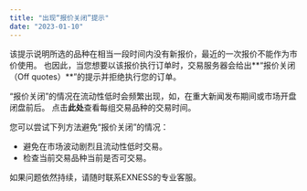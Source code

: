 ```yaml
---
title: "出现“报价关闭”提示"
date: "2023-01-10"
---
```


<Ads></Ads> 

该提示说明所选的品种在相当一段时间内没有新报价，最近的一次报价不能作为市价使用。 也因此，当您想要以该报价执行订单时，交易服务器会给出**“报价关闭（Off quotes）**”的提示并拒绝执行您的订单。

“报价关闭”的情况在流动性低时会频繁出现，如，在重大新闻发布期间或市场开盘闭盘前后。 点击**此处**查看每组交易品种的交易时间。

您可以尝试下列方法避免“报价关闭”的情况：

- 避免在市场波动剧烈且流动性低时交易。
- 检查当前交易品种当前是否可交易。

如果问题依然持续，请随时联系EXNESS的专业客服。
